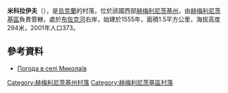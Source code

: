 {{coord|49|34|55|N|26|50|26|E|scale:100000|display=title}}

'''米科拉伊夫'''（{{lang-uk|Миколаїв}}），是[[烏克蘭|烏克蘭]]的村落，位於該國西部[[赫梅利尼茨基州|赫梅利尼茨基州]]，由[[赫梅利尼茨基區|赫梅利尼茨基區]]負責管轄，處於[[布佐克河|布佐克河]]右岸，始建於1555年，面積1.5平方公里，海拔高度294米，2001年人口373。

==參考資料==
* [http://weather.in.ua/ua/hmel'nickaja/15514 Погода в селі Миколаїв] {{Wayback|url=http://weather.in.ua/ua/hmel%27nickaja/15514 |date=20210517144135 }}

{{DEFAULTSORT:Миколаїв}}
[[Category:赫梅利尼茨基州村落|Category:赫梅利尼茨基州村落]]
[[Category:赫梅利尼茨基區村落|Category:赫梅利尼茨基區村落]]


{{Khmelnytskyi-geo-stub}}